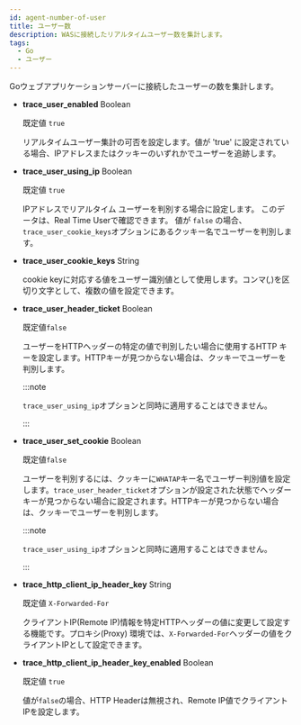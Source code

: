 ```yaml
---
id: agent-number-of-user
title: ユーザー数
description: WASに接続したリアルタイムユーザー数を集計します。
tags:
  - Go
  - ユーザー
---
```


Goウェブアプリケーションサーバーに接続したユーザーの数を集計します。

- **trace_user_enabled** <span class='type'>Boolean</span>

  既定値 `true`

  リアルタイムユーザー集計の可否を設定します。値が 'true' に設定されている場合、IPアドレスまたはクッキーのいずれかでユーザーを追跡します。 

- **trace_user_using_ip** <span class='type'>Boolean</span>

  既定値 `true`

  IPアドレスでリアルタイム ユーザーを判別する場合に設定します。 このデータは、Real Time Userで確認できます。 値が `false` の場合、`trace_user_cookie_keys`オプションにあるクッキー名でユーザーを判別します。

- **trace_user_cookie_keys** <span class='type'>String</span>

  cookie keyに対応する値をユーザー識別値として使用します。コンマ(_,_)を区切り文字として、複数の値を設定できます。

- **trace_user_header_ticket** <span class='type'>Boolean</span>

  既定値`false`

  ユーザーをHTTPヘッダーの特定の値で判別したい場合に使用するHTTP キーを設定します。HTTPキーが見つからない場合は、クッキーでユーザーを判別します。

  :::note

  `trace_user_using_ip`オプションと同時に適用することはできません。 

  :::

- **trace_user_set_cookie** <span class='type'>Boolean</span>

  既定値`false`

  ユーザーを判別するには、クッキーに`WHATAP`キー名でユーザー判別値を設定します。`trace_user_header_ticket`オプションが設定された状態でヘッダーキーが見つからない場合に設定されます。HTTPキーが見つからない場合は、クッキーでユーザーを判別します。 

  :::note

  `trace_user_using_ip`オプションと同時に適用することはできません。 

  :::

- **trace_http_client_ip_header_key** <span class='type'>String</span>

  既定値 `X-Forwarded-For`

  クライアントIP(Remote IP)情報を特定HTTPヘッダーの値に変更して設定する機能です。プロキシ(Proxy) 環境では、`X-Forwarded-For`ヘッダーの値をクライアントIPとして設定できます。

- **trace_http_client_ip_header_key_enabled** <span class='type'>Boolean</span>

  既定値 `true`

  値が`false`の場合、HTTP Headerは無視され、Remote IP値でクライアントIPを設定します。
